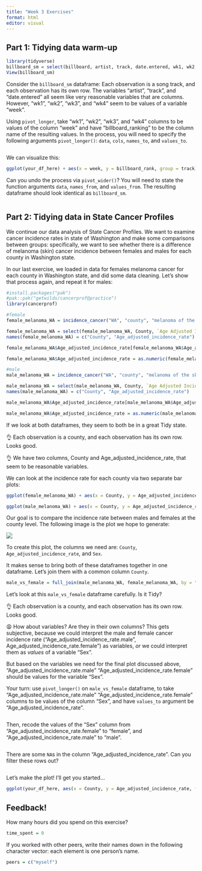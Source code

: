 ```yaml
---
title: "Week 3 Exercises"
format: html
editor: visual
---
```


## Part 1: Tidying data warm-up

```r
library(tidyverse)
billboard_sm = select(billboard, artist, track, date.entered, wk1, wk2, wk3, wk4)
View(billboard_sm)
```

Consider the `billboard_sm` dataframe: Each observation is a song track, and each observation has its own row. The variables "artist", "track", and "date.entered" all seem like very reasonable variables that are columns. However, "wk1", "wk2", "wk3", and "wk4" seem to be values of a variable "week".

Using `pivot_longer`, take "wk1", "wk2", "wk3", and "wk4" columns to be values of the column "week" and have "billboard_ranking" to be the column name of the resulting values. In the process, you will need to specify the following arguments `pivot_longer()`: `data`, `cols`, `names_to`, and `values_to`.

```r

```

We can visualize this:

```r
ggplot(your_df_here) + aes(x = week, y = billboard_rank, group = track) + geom_line(alpha = .25)
```

Can you undo the process via `pivot_wider()`? You will need to state the function arguments `data`, `names_from`, and `values_from`. The resulting dataframe should look identical as `billboard_sm`.

```r

```

## Part 2: Tidying data in State Cancer Profiles

We continue our data analysis of State Cancer Profiles. We want to examine cancer incidence rates in state of Washington and make some comparisons between groups: specifically, we want to see whether there is a difference of melanoma (skin) cancer incidence between females and males for each county in Washington state.

In our last exercise, we loaded in data for females melanoma cancer for each county in Washington state, and did some data cleaning. Let's show that process again, and repeat it for males:

```r
#install.packages("pak")
#pak::pak("getwilds/cancerprof@practice")
library(cancerprof)
```

```r
#female
female_melanoma_WA = incidence_cancer("WA", "county", "melanoma of the skin", "all races (includes hispanic)", "females", "all ages", "all stages", "latest 5 year average")

female_melanoma_WA = select(female_melanoma_WA, County, `Age Adjusted Incidence Rate`)
names(female_melanoma_WA) = c("County", "Age_adjusted_incidence_rate")

female_melanoma_WA$Age_adjusted_incidence_rate[female_melanoma_WA$Age_adjusted_incidence_rate == "* "] = NA

female_melanoma_WA$Age_adjusted_incidence_rate = as.numeric(female_melanoma_WA$Age_adjusted_incidence_rate)

#male
male_melanoma_WA = incidence_cancer("WA", "county", "melanoma of the skin", "all races (includes hispanic)", "males", "all ages", "all stages", "latest 5 year average")

male_melanoma_WA = select(male_melanoma_WA, County, `Age Adjusted Incidence Rate`)
names(male_melanoma_WA) = c("County", "Age_adjusted_incidence_rate")

male_melanoma_WA$Age_adjusted_incidence_rate[male_melanoma_WA$Age_adjusted_incidence_rate == "* "] = NA

male_melanoma_WA$Age_adjusted_incidence_rate = as.numeric(male_melanoma_WA$Age_adjusted_incidence_rate)
```

If we look at both dataframes, they seem to both be in a great Tidy state.

👌 Each observation is a county, and each observation has its own row. Looks good.

👌 We have two columns, County and Age_adjusted_incidence_rate, that seem to be reasonable variables.

We can look at the incidence rate for each county via two separate bar plots:

```r
ggplot(female_melanoma_WA) + aes(x = County, y = Age_adjusted_incidence_rate) + geom_bar(stat = "identity") + ggtitle("Females") + theme(axis.text.x = element_text(angle = 90))

ggplot(male_melanoma_WA) + aes(x = County, y = Age_adjusted_incidence_rate) + geom_bar(stat = "identity") + ggtitle("Males") + theme(axis.text.x = element_text(angle = 90))
```

Our goal is to compare the incidence rate between males and females at the county level. The following image is the plot we hope to generate:

![](wk3_exercises_goal_plot.png)

To create this plot, the columns we need are: `County`, `Age_adjusted_incidence_rate`, and `Sex`.

It makes sense to bring both of these dataframes together in one dataframe. Let's join them with a common column `County`.

```r
male_vs_female = full_join(male_melanoma_WA, female_melanoma_WA, by = "County", suffix = c(".male", ".female"))
```

Let's look at this `male_vs_female` dataframe carefully. Is it Tidy?

👌 Each observation is a county, and each observation has its own row. Looks good.

😩 How about variables? Are they in their own columns? This gets subjective, because we could interpret the male and female cancer incidence rate ("Age_adjusted_incidence_rate.male", Age_adjusted_incidence_rate.female") as variables, *or* we could interpret them as *values* of a variable "Sex".

But based on the variables we need for the final plot discussed above, "Age_adjusted_incidence_rate.male" "Age_adjusted_incidence_rate.female" should be values for the variable "Sex".

Your turn: use `pivot_longer()` on `male_vs_female` dataframe, to take "Age_adjusted_incidence_rate.male" "Age_adjusted_incidence_rate.female" columns to be values of the column "Sex", and have `values_to` argument be "Age_adjusted_incidence_rate".

```r

```

Then, recode the values of the "Sex" column from "Age_adjusted_incidence_rate.female" to "female", and "Age_adjusted_incidence_rate.male" to "male".

```r

```

There are some `NA`s in the column "Age_adjusted_incidence_rate". Can you filter these rows out?

```r

```

Let's make the plot! I'll get you started…

```r
ggplot(your_df_here, aes(x = County, y = Age_adjusted_incidence_rate, fill = Sex)) + geom_bar(position="dodge", stat="identity") + theme(axis.text.x = element_text(angle = 90)) + labs(title = "Melanoma", y = "Incidence Rate per 100k people")
```

## Feedback!

How many hours did you spend on this exercise?

```r
time_spent = 0 
```

If you worked with other peers, write their names down in the following character vector: each element is one person's name.

```r
peers = c("myself")
```
